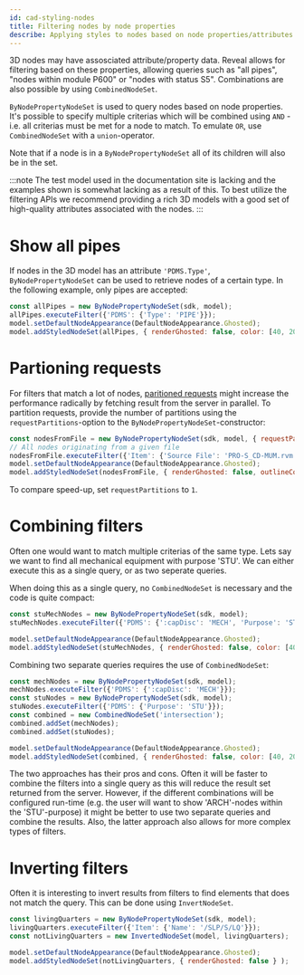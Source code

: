 ```yaml
---
id: cad-styling-nodes
title: Filtering nodes by node properties
describe: Applying styles to nodes based on node properties/attributes
---
```



3D nodes may have assosciated attribute/property data. Reveal allows for filtering based on
these properties, allowing queries such as "all pipes", "nodes within module P600" or "nodes 
with status S5". Combinations are also possible by using `CombinedNodeSet`.

`ByNodePropertyNodeSet` is used to query nodes based on node properties. It's possible to specify 
multiple criterias which will be combined using `AND` - i.e. all criterias must be met for a node
to match. To emulate `OR`, use `CombinedNodeSet` with a `union`-operator.

Note that if a node is in a `ByNodePropertyNodeSet` all of its children will also be
in the set. 

:::note
The test model used in the documentation site is lacking and the examples shown is somewhat lacking
as a result of this. To best utilize the filtering APIs we recommend providing a rich 3D models 
with a good set of high-quality attributes associated with the nodes.
:::

<DemoWrapper name="Cognite3DViewerDemo" />

# Show all pipes

If nodes in the 3D model has an attribute `'PDMS.Type'`, `ByNodePropertyNodeSet` can be used to
retrieve nodes of a certain type. In the following example, only pipes are accepted:

```js runnable
const allPipes = new ByNodePropertyNodeSet(sdk, model);
allPipes.executeFilter({'PDMS': {'Type': 'PIPE'}});
model.setDefaultNodeAppearance(DefaultNodeAppearance.Ghosted);
model.addStyledNodeSet(allPipes, { renderGhosted: false, color: [40, 200, 20] } );
```

# Partioning requests

For filters that match a lot of nodes, [paritioned requests](https://docs.cognite.com/api/v1/#section/Parallel-retrieval)
might increase the performance radically by fetching result from the server in parallel. 
To partition requests, provide the number of partitions using the `requestPartitions`-option
to the `ByNodePropertyNodeSet`-constructor:

```js runnable
const nodesFromFile = new ByNodePropertyNodeSet(sdk, model, { requestPartitions: 10 });
// All nodes originating from a given file
nodesFromFile.executeFilter({'Item': {'Source File': 'PRO-S_CD-MUM.rvm'}}); 
model.setDefaultNodeAppearance(DefaultNodeAppearance.Ghosted);
model.addStyledNodeSet(nodesFromFile, { renderGhosted: false, outlineColor: NodeOutlineColor.Orange } );
```

To compare speed-up, set `requestPartitions` to `1`.

# Combining filters

Often one would want to match multiple criterias of the same type. Lets say we want to find all
mechanical equipment with purpose 'STU'. We can either execute this as a single query, or as two
seperate queries. 

When doing this as a single query, no `CombinedNodeSet` is necessary and the code is quite compact:

```js runnable
const stuMechNodes = new ByNodePropertyNodeSet(sdk, model);
stuMechNodes.executeFilter({'PDMS': {':capDisc': 'MECH', 'Purpose': 'STU' }});

model.setDefaultNodeAppearance(DefaultNodeAppearance.Ghosted);
model.addStyledNodeSet(stuMechNodes, { renderGhosted: false, color: [40, 200, 20] } );
```

Combining two separate queries requires the use of `CombinedNodeSet`:

```js runnable
const mechNodes = new ByNodePropertyNodeSet(sdk, model);
mechNodes.executeFilter({'PDMS': {':capDisc': 'MECH'}});
const stuNodes = new ByNodePropertyNodeSet(sdk, model);
stuNodes.executeFilter({'PDMS': {'Purpose': 'STU'}});
const combined = new CombinedNodeSet('intersection');
combined.addSet(mechNodes);
combined.addSet(stuNodes);

model.setDefaultNodeAppearance(DefaultNodeAppearance.Ghosted);
model.addStyledNodeSet(combined, { renderGhosted: false, color: [40, 200, 20] } );
```

The two approaches has their pros and cons. Often it will be faster to combine the 
filters into a single query as this will reduce the result set returned from the
server. However, if the different combinations will be configured run-time (e.g. 
the user will want to show 'ARCH'-nodes within the 'STU'-purpose) it might 
be better to use two separate queries and combine the results. Also, the latter 
approach also allows for more complex types of filters.

# Inverting filters

Often it is interesting to invert results from filters to find elements that does not match the query. This 
can be done using `InvertNodeSet`.

```js runnable
const livingQuarters = new ByNodePropertyNodeSet(sdk, model);
livingQuarters.executeFilter({'Item': {'Name': '/SLP/S/LQ'}});
const notLivingQuarters = new InvertedNodeSet(model, livingQuarters);

model.setDefaultNodeAppearance(DefaultNodeAppearance.Ghosted);
model.addStyledNodeSet(notLivingQuarters, { renderGhosted: false } );
```
